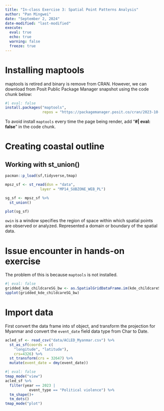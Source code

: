 ```yaml
---
title: "In-class Exercise 3: Spatial Point Patterns Analysis"
author: "Pan Mingwei"
date: "September 2, 2024"
date-modified: "last-modified"
execute: 
  eval: true
  echo: true
  warning: false
  freeze: true
---
```


# Installing maptools

maptools is retired and binary is remove from CRAN. However, we can download from Posit Public Package Manager snapshot using the code chunk below:

```r
#| eval: false
install.packages("maptools",
                 repos = "https://packagemanager.posit.co/cran/2023-10-13")
```

::: callout-note
To avoid install `maptools` every time the page being render, add "**#\| eval: false**" in the code chunk.
:::

# Creating coastal outline

## Working with st_union()

```r
pacman::p_load(sf,tidyverse,tmap)
```

```r
mpsz_sf <- st_read(dsn = "data", 
                layer = "MP14_SUBZONE_WEB_PL")
```

```r
sg_sf <- mpsz_sf %>%
  st_union()
```

```r
plot(sg_sf)
```

::: callout-note
`owin` is a window specifies the region of space within which spatial points are observed or analyzed. Represented a domain or boundary of the spatial data.
:::

# Issue encounter in hands-on exercise

The problem of this is because `maptools` is not installed.

```r
#| eval: false
gridded_kde_childcareSG_bw <- as.SpatialGridDataFrame.im(kde_childcareSG.bw)
spplot(gridded_kde_childcareSG_bw)
```

# Import data

First convert the data frame into sf object, and transform the projection for Myanmar and convert the `event_date` field data type from Char to Date.

```r
acled_sf <- read_csv("data/ACLED_Myanmar.csv") %>%
  st_as_sf(coords = c(
    "longitude", "latitude"),
    crs=4326) %>%
  st_transform(crs = 32647) %>%
  mutate(event_date = dmy(event_date))
```

```r
#| eval: false
tmap_mode("view")
acled_sf %>%
  filter(year == 2023 |
           event_type == "Political violence") %>%
  tm_shape()+
  tm_dots()
tmap_mode("plot")
```
